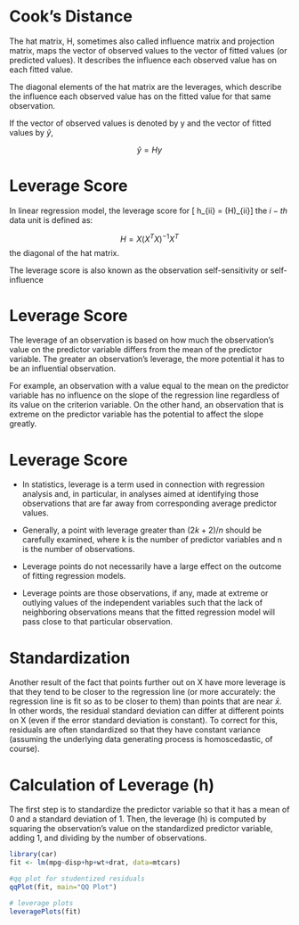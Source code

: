 Cook's Distance
===========================================

The hat matrix, H, sometimes also called influence matrix and projection matrix, maps the vector of observed values to the vector of 
fitted values (or predicted values). It describes the influence each observed value has on each fitted value.

The diagonal elements of the hat matrix are the leverages, which describe the influence each observed value has on the fitted value for that same observation.
 
If the vector of observed values is denoted by y and the vector of fitted values by $\hat{y}$,
 
$$ \hat{y} = H y$$

Leverage Score
===========================================

In linear regression model, the leverage score for \[ h_{ii} = (H)_{ii}\] the $i-th$ data unit is defined as:

 
$$ H = X(X^{T} X)^{-1}X^{T} $$
the diagonal of the hat matrix.


The leverage score is also known as the observation self-sensitivity or self-influence

Leverage Score
===========================================

The leverage of an observation is based on how much the observation's value on the predictor variable differs from the 
mean of the predictor variable. The greater an observation's leverage, the more potential it has to be an influential observation. 

For example, an observation with a value equal to the mean on the predictor variable has no influence on the slope of the regression line regardless of its value on the criterion variable. On the other hand, an observation that is extreme on the predictor variable has the potential to affect the slope greatly.


Leverage Score
===========================================

* In statistics, leverage is a term used in connection with regression analysis and, in particular, in analyses aimed at identifying those observations that are far away from corresponding average predictor values.

* Generally, a point with leverage greater than $(2k+2)/n$ should be carefully examined, where k is the number of predictor variables and n is the number of observations.
*  Leverage points do not necessarily have a large effect on the outcome of fitting regression models.

* Leverage points are those observations, if any, made at extreme or outlying values of the independent variables such that the lack of neighboring observations means that the fitted regression model will pass close to that particular observation.

Standardization
===================================
Another result of the fact that points further out on X have more leverage is that they tend to be closer to the regression line (or more accurately: the regression line is fit so as to be closer to them) than points that are near $\bar{x}$. In other words, the residual standard deviation can differ at different points on X (even if the error standard deviation is constant). To correct for this, residuals are often standardized so that they have constant variance (assuming the underlying data generating process is homoscedastic, of course).

Calculation of Leverage (h)
====================================================


The first step is to standardize the predictor variable so that it has a mean of 0 and a standard deviation of 1. 
Then, the leverage (h) is computed by squaring the observation's value on the standardized predictor variable, adding 1, 
and dividing by the number of observations.




```r
library(car)
fit <- lm(mpg~disp+hp+wt+drat, data=mtcars) 

#qq plot for studentized residuals
qqPlot(fit, main="QQ Plot")  

# leverage plots
leveragePlots(fit) 

```
